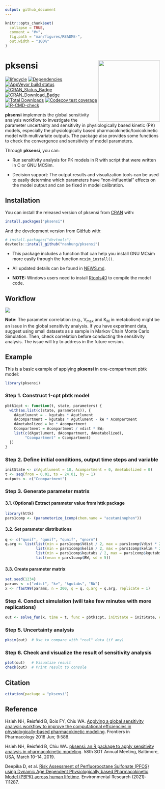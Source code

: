 ```yaml
---
output: github_document
---
```


<!-- README.md is generated from README.Rmd. Please edit that file -->

```r
knitr::opts_chunk$set(
  collapse = TRUE,
  comment = "#>",
  fig.path = "man/figures/README-",
  out.width = "100%"
)
```

# pksensi <img src="man/figures/logo.png" height="200px" align="right" />

<!-- badges: start -->
[![lifecycle](https://img.shields.io/badge/lifecycle-stable-brightgreen.svg)](https://www.tidyverse.org/lifecycle/#experimental)
[![Dependencies](https://tinyverse.netlify.com/badge/pksensi)](https://cran.r-project.org/package=pksensi)
[![AppVeyor build status](https://ci.appveyor.com/api/projects/status/github/nanhung/pksensi?branch=master&svg=true)](https://ci.appveyor.com/project/nanhung/pksensi)
[![CRAN\_Status\_Badge](http://www.r-pkg.org/badges/version-last-release/pksensi)](https://cran.r-project.org/package=pksensi)
[![CRAN\_Download\_Badge](http://cranlogs.r-pkg.org/badges/pksensi)](https://cran.r-project.org/package=pksensi)
[![Total Downloads](https://cranlogs.r-pkg.org/badges/grand-total/pksensi?color=orange)](https://CRAN.R-project.org/package=pksensi)
[![Codecov test coverage](https://codecov.io/gh/nanhung/pksensi/branch/master/graph/badge.svg)](https://codecov.io/gh/nanhung/pksensi?branch=master)
[![R-CMD-check](https://github.com/nanhung/pksensi/workflows/R-CMD-check/badge.svg)](https://github.com/nanhung/pksensi/actions)
<!-- badges: end -->

**pksensi** implements the global sensitivity analysis workflow to investigate the parameter uncertainty and sensitivity in physiologically based kinetic (PK) models, especially the physiologically based pharmacokinetic/toxicokinetic  model with multivariate outputs. The package also provides some functions to check the convergence and sensitivity of model parameters.

Through **pksensi**, you can:

-	Run sensitivity analysis for PK models in R with script that were written in C or GNU MCSim.

-	Decision support: The output results and visualization tools can be used to easily determine which parameters have "non-influential" effects on the model output and can be fixed in model calibration. 

## Installation

You can install the released version of pksensi from [CRAN](https://CRAN.R-project.org) with:

``` r
install.packages("pksensi")
```

And the development version from [GitHub](https://github.com/) with:

``` r
# install.packages("devtools")
devtools::install_github("nanhung/pksensi")
```

- This package includes a function that can help you install GNU MCsim more easily through the function `mcsim_install()`.

- All updated details can be found in [NEWS.md](https://github.com/nanhung/pksensi/blob/master/NEWS.md).

- **NOTE:** Windows users need to install [Rtools40](https://cran.r-project.org/bin/windows/Rtools/) to compile the model code.

## Workflow

![](https://i.ibb.co/tqpDLrk/sensitivity-workflow.png)

**Note:** The parameter correlation (e.g., V~max~ and K~M~ in metabolism) might be an issue in the global sensitivity analysis. If you have experiment data, suggest using small datasets as a sample in Markov Chain Monte Carlo Simulation. Then, check correlation before conducting the sensitivity analysis. The issue will try to address in the future version. 

## Example

This is a basic example of applying **pksensi** in one-compartment pbtk model:

```r
library(pksensi)
```

### Step 1. Construct 1-cpt pbtk model
```r
pbtk1cpt <- function(t, state, parameters) {
  with(as.list(c(state, parameters)), {
    dAgutlument = - kgutabs * Agutlument
    dAcompartment = kgutabs * Agutlument - ke * Acompartment
    dAmetabolized = ke * Acompartment
    Ccompartment = Acompartment / vdist * BW;
    list(c(dAgutlument, dAcompartment, dAmetabolized), 
         "Ccompartment" = Ccompartment) 
  })
}
```


### Step 2. Define initial conditions, output time steps and variable

```r
initState <- c(Agutlument = 10, Acompartment = 0, Ametabolized = 0)
t <- seq(from = 0.01, to = 24.01, by = 1)
outputs <- c("Ccompartment")
```

### Step 3. Generate parameter matrix 

#### 3.1. (Optional) Extract parameter value from httk package

```r
library(httk)
pars1comp <- (parameterize_1comp(chem.name = "acetaminophen"))
```

#### 3.2. Set parameter distributions

```r
q <- c("qunif", "qunif", "qunif", "qnorm")
q.arg <- list(list(min = pars1comp$Vdist / 2, max = pars1comp$Vdist * 2),
              list(min = pars1comp$kelim / 2, max = pars1comp$kelim * 2),
              list(min = pars1comp$kgutabs / 2, max = pars1comp$kgutabs * 2),
              list(mean = pars1comp$BW, sd = 5))
```

#### 3.3. Create parameter matrix

```r
set.seed(1234)
params <- c("vdist", "ke", "kgutabs", "BW")
x <- rfast99(params, n = 200, q = q, q.arg = q.arg, replicate = 1)
```

### Step 4. Conduct simulation (will take few minutes with more replications)

```r
out <- solve_fun(x, time = t, func = pbtk1cpt, initState = initState, outnames = outputs)
```

### Step 5. Uncertainty analysis

```r
pksim(out)  # Use to compare with "real" data (if any)
```

### Step 6. Check and visualize the result of sensitivity analysis

```r
plot(out)   # Visualize result
check(out)  # Print result to console
```

## Citation


```r
citation(package = "pksensi")
```

## Reference

Hsieh NH, Reisfeld B, Bois FY, Chiu WA. [Applying a global sensitivity analysis workflow to improve the computational efficiencies in physiologically-based pharmacokinetic modeling](https://www.frontiersin.org/articles/10.3389/fphar.2018.00588/full). Frontiers in Pharmacology 2018 Jun; 9:588.

Hsieh NH, Reisfeld B, Chiu WA. [pksensi: an R package to apply sensitivity analysis in pharmacokinetic modeling](https://nanhung.rbind.io/poster/2019-SOT.pdf). 58th SOT Annual Meeting, Baltimore, USA, March 10–14, 2019.

Deepika D, et al. [Risk Assessment of Perfluorooctane Sulfonate (PFOS) using Dynamic Age Dependent Physiologically based Pharmacokinetic Model (PBPK) across human lifetime](https://doi.org/10.1016/j.envres.2021.111287). Environmental Research (2021): 111287.










